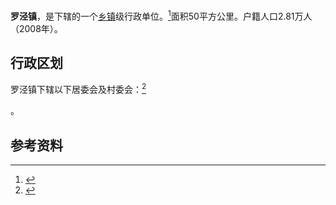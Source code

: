 {{中国乡级行政区
|景观照片文件名 = 
|景观照片描述 = 
|汉语拼音 = 
|其他语言 = 
|其他语言名称 = 
|旧称 = 
|地名出处 = 
|位置图文件名 = 
|位置图描述 = 
|自定义图片= 
|建置时间 = 
|政府驻地 = 
|毗邻 = 
|总面积 = 
|总人口 = 
|总人口年份 = 
|户籍人口 = 
|户籍人口年份 = 
|常住人口 = 
|常住人口年份 = 
|人口密度 = 
|GDP = 
|GDP年份 = 
|邮政编码 = 
|电话区号 = 21
|官方网站 = 
|网站名称 = 
|31/01/13/106/000}}

'''罗泾镇'''，是{{PRC admin/fullname|31/01/13/106/000|3}}下辖的一个[[乡镇|乡镇]]级行政单位。<ref>{{PRC admin/ref sgc|{{PRC admin/parent|31/01/13/106/000}}}}</ref>面积50平方公里。户籍人口2.81万人（2008年）。

== 行政区划 ==

罗泾镇下辖以下居委会及村委会：<ref>{{PRC admin/ref sgc|31/01/13/106/000}}</ref>

{{PRC admin/children|31/01/13/106/000}}。

== 参考资料 ==

{{reflist}}

{{行政区划小作品}}
{{PRC admin/navcat|31/01/13/106/000}}